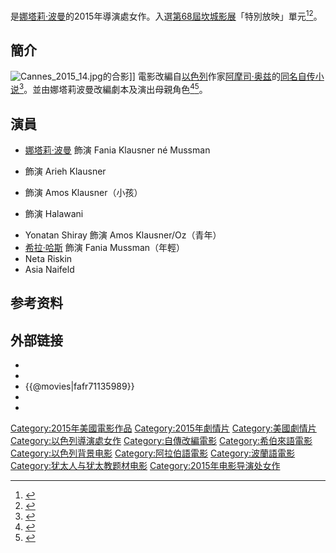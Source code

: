 {{noteTA
|T=zh-hk:耶路撒冷的女兒; zh-tw:愛與黑暗的故事; zh-cn:爱与黑暗的故事;
|G1=Show
|1=zh-hk:耶路撒冷的女兒; zh-tw:愛與黑暗的故事; zh-cn:爱与黑暗的故事;
}}
{{Infobox film
| name           = 愛與黑暗的故事<br />''A Tale of Love and Darkness''
| image          = A tale-of-love-and-darkness-poster.jpg
| caption        = 電影海報
| director       = [[娜塔莉·波曼|娜塔莉·波曼]]
| producer       = {{le|拉姆·伯格曼|Ram Bergman}}<br />David Mandil
| writer         = [[娜塔莉·波曼|娜塔莉·波曼]]
| based_on       = 《{{link-en|愛與黑暗的故事 (自傳小說)|A Tale of Love and Darkness|愛與黑暗-{}-的故事}}》{{small|（台灣繁體中文版）}}<br />''A Tale of Love and Darkness''<br />作者：[[阿摩司·奥兹|阿摩司·奥兹]]
| starring       = [[娜塔莉·波曼|娜塔莉·波曼]]<br />{{link-en|Amir Tessler|Amir Tessler}}<br />{{link-en|Gilad Kahana|Gilad Kahana}}
| music          = {{link-en|Nicholas Britell|Nicholas Britell}}
| cinematography = {{link-en|斯拉沃米爾·埃迪扎克|Sławomir Idziak}}
| editing        = {{link-en|安德魯·曼德西恩|Andrew Mondshein}}
| studio         = {{link-en|Voltage Pictures|Voltage Pictures}}<br />Black Bicycle Entertainment<br />Ram Bergman Productions<br />MoviePlus Productions
| distributor    = [[焦點影業|焦點影業]]
| released       = {{Film date|2015|5|16|[[第68屆坎城影展|坎城影展]]|2015|9|3|以色列|2016|8|19|美國|df=yes}}
| runtime        = 95分鐘
| country        = 以色列
| language       = [[希伯來語|希伯來語]]、阿拉伯語、英語、波蘭語
| budget         = 
| gross          = $59萬美元<ref name="TheNumbers">{{cite web|url=http://www.the-numbers.com/movie/Tale-of-Love-and-Darkness-A#tab=summary|title=A Tale of Love and Darkness (2016)|publisher=The Numbers|accessdate=August 19, 2016|archive-date=2016-10-11|archive-url=https://web.archive.org/web/20161011222847/http://www.the-numbers.com/movie/Tale-of-Love-and-Darkness-A#tab=summary|dead-url=no}}</ref>
| cn_name        = 爱与黑暗的故事
| hk_name        = 耶路撒冷的女兒
| tw_name        = 愛與黑暗的故事
}}

{{作品名稱|name=''A Tale of Love and Darkness''|hk=耶路撒冷的女兒|tw=愛與黑暗的故事|cn=tw}}是[[娜塔莉·波曼|娜塔莉·波曼]]的2015年導演處女作。入選[[第68屆坎城影展|第68屆坎城影展]]「特別放映」單元<ref name="Cannes">{{cite web |url=http://www.festival-cannes.com/en/article/61306.html |title=2015 Official Selection |accessdate=April 16, 2015 |work=Cannes |archive-date=2015-04-18 |archive-url=https://web.archive.org/web/20150418084150/http://www.festival-cannes.com/en/article/61306.html |dead-url=no }}</ref><ref name="deadline">{{cite web |url=http://deadline.com/2015/04/cannes-film-festival-lineup-2015-official-selection-1201410687/ |title=Cannes Film Festival 2015 Lineup |accessdate=April 16, 2014 |work=Deadline |archive-date=2015-05-10 |archive-url=https://web.archive.org/web/20150510032312/http://deadline.com/2015/04/cannes-film-festival-lineup-2015-official-selection-1201410687/ |dead-url=no }}</ref>。

== 簡介 ==
[[File:Cannes_2015_14.jpg|thumb]]的合影]]
電影改編自[[以色列|以色列]]作家[[阿摩司·奥兹|阿摩司·奥兹]]的[[爱与黑暗的故事（书籍）|同名自传小说]]<ref>{{cite news | title = 娜塔莉波曼 以導演身份踏上坎城紅毯 | publisher = 中央社 | url = http://www.cna.com.tw/news/amov/201504160384-1.aspx | date = 2015-04-16 | accessdate = 2015-05-09 | language = zh-hant | archive-date = 2015-04-16 | archive-url = https://web.archive.org/web/20150416203107/http://www.cna.com.tw/news/amov/201504160384-1.aspx | dead-url = no }}</ref>。並由娜塔莉波曼改編劇本及演出母親角色<ref>{{cite web|url=http://blogs.indiewire.com/thompsononhollywood/natalie-portman-directorial-debut-a-tale-of-love-and-darkness|title=Natalie Portman Starts Shooting Feature Directing Debut 'A Tale of Love and Darkness' in Jerusalem UPDATED|first=Beth|last=Hanna|work=[[Indiewire|Indiewire]]|date=12 February 2014|accessdate=24 April 2014|archive-url=https://web.archive.org/web/20140424045334/http://blogs.indiewire.com/thompsononhollywood/natalie-portman-directorial-debut-a-tale-of-love-and-darkness|archive-date=2014-04-24|dead-url=yes}}</ref><ref>{{cite news | title = 娜塔莉波曼 導演身分登坎城紅毯 | publisher = 大紀元 | url = http://www.epochtimes.com.tw/n123904/娜塔莉波曼-導演身分登坎城紅毯.html | author = 黃鐘 | date = 2015-04-18 | accessdate = 2015-05-09 | language = zh-hant | archive-date = 2015-05-18 | archive-url = https://web.archive.org/web/20150518101345/http://www.epochtimes.com.tw/n123904/%E5%A8%9C%E5%A1%94%E8%8E%89%E6%B3%A2%E6%9B%BC-%E5%B0%8E%E6%BC%94%E8%BA%AB%E5%88%86%E7%99%BB%E5%9D%8E%E5%9F%8E%E7%B4%85%E6%AF%AF.html | dead-url = no }}</ref>。

== 演員 ==
* [[娜塔莉·波曼|娜塔莉·波曼]] 飾演 Fania Klausner né Mussman
* {{link-en|Gilad Kahana|Gilad Kahana}} 飾演 Arieh Klausner
* {{link-en|Amir Tessler|Amir Tessler}} 飾演 Amos Klausner（小孩）
* {{link-en|Makram Khoury|Makram Khoury}} 飾演 Halawani
* Yonatan Shiray 飾演 Amos Klausner/Oz（青年）
* [[希拉·哈斯|希拉·哈斯]] 飾演 Fania Mussman（年輕）
* Neta Riskin
* Asia Naifeld

== 参考资料 ==
{{reflist}}

== 外部链接 ==
* {{douban}}
* {{mojo title|ataleofloveanddarkness}}
* {{@movies|fafr71135989}}
* {{Yahoomovie id|6415}}
* {{IMDb title|1135989}}

{{DEFAULTSORT:A Tale of Love and Darkness}}
[[Category:2015年美國電影作品|Category:2015年美國電影作品]]
[[Category:2015年劇情片|Category:2015年劇情片]]
[[Category:美國劇情片|Category:美國劇情片]]
[[Category:以色列導演處女作|Category:以色列導演處女作]]
[[Category:自傳改編電影|Category:自傳改編電影]]
[[Category:希伯來語電影|Category:希伯來語電影]]
[[Category:以色列背景电影|Category:以色列背景电影]]
[[Category:阿拉伯語電影|Category:阿拉伯語電影]]
[[Category:波蘭語電影|Category:波蘭語電影]]
[[Category:犹太人与犹太教题材电影|Category:犹太人与犹太教题材电影]]
[[Category:2015年电影导演处女作|Category:2015年电影导演处女作]]
{{movie-stub}}